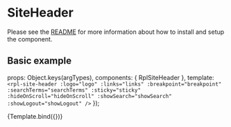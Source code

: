 
<Meta title="Organisms/SiteHeader" />

# SiteHeader
Please see the [README](https://github.com/dpc-sdp/ripple/blob/master/packages/components/Organisms/SiteHeader/README.md) for more information about how to install and setup the component.

## Basic example

  props: Object.keys(argTypes),
  components: { RplSiteHeader },
  template: `
    <rpl-site-header
      :logo="logo"
      :links="links"
      :breakpoint="breakpoint"
      :searchTerms="searchTerms"
      :sticky="sticky"
      :hideOnScroll="hideOnScroll"
      :showSearch="showSearch"
      :showLogout="showLogout"
    />
  `
});

<Canvas>
  <Story
    name="SiteHeader"
    height= "170px"
    args={{
      logo: {
        alt: 'vic.gov.au',
        url: '#',
        image: '/cobrand-logo.png'
      },
      links: [
        {
          text: 'Your services',
          url: '#',
          children: [
            { text: 'Sub child A', url: '#' },
            {
              text: 'Test Path 2',
              url: '#',
              children: [
                { text: 'Sub child IV', url: '#' },
                {
                  text: 'Test Path 3',
                  url: '#',
                  children: [
                    { text: 'Sub child X', url: '#' },
                    { text: 'Sub child Y', url: '#' },
                    { 
                      text: 'Sub child Z', 
                      url: '#',
                      children: [
                        { text: 'Level 4 item I', url: '#' },
                        { text: 'Level 4 item II', url: '#' },
                        { text: 'Level 4 item III', url: '#' }
                      ]
                    }
                  ]
                },
                { text: 'Sub child VI', url: '#' },
                { text: 'Sub child VII', url: '#' },
                { text: 'Sub child VIII', url: '#' },
                { text: 'Sub child IX', url: '#' },
                { text: 'Sub child X', url: '#' },
                { text: 'Sub child XI', url: '#' },
                { text: 'Sub child XII', url: '#' },
                { text: 'Sub child XIII', url: '#' },
                { text: 'Sub child IV', url: '#' },
                { text: 'Sub child V', url: '#' },
                { text: 'Sub child VI', url: '#' },
                { text: 'Sub child VII', url: '#' },
                { text: 'Sub child VIII', url: '#' },
                { text: 'Sub child IX', url: '#' },
                { text: 'Sub child X', url: '#' },
                { text: 'Sub child XI', url: '#' },
                { text: 'Sub child XII', url: '#' },
                { text: 'Sub child XIII', url: '#' },
                { text: 'Sub child IV', url: '#' },
                { text: 'Sub child V', url: '#' },
                { text: 'Sub child VI', url: '#' },
                { text: 'Sub child VII', url: '#' },
                { text: 'Sub child VIII', url: '#' },
                { text: 'Sub child IX', url: '#' },
                { text: 'Sub child X', url: '#' },
                { text: 'Sub child XI', url: '#' },
                { text: 'Sub child XII', url: '#' },
                { text: 'Sub child Last', url: '#' }
              ]
            },
            { text: 'Sub child A', url: '#' },
            { text: 'Sub child A', url: '#' },
            { text: 'Sub child A', url: '#' },
            { text: 'Sub child A', url: '#' },
            { text: 'Sub child A', url: '#' },
            { text: 'Sub child A', url: '#' },
            { text: 'Sub child A', url: '#' },
            { text: 'Sub child A', url: '#' },
            { text: 'Sub child A', url: '#' },
            { text: 'Sub child A', url: '#' },
            { text: 'Sub child A', url: '#' },
            { text: 'Sub child A', url: '#' },
            { text: 'Sub child A', url: '#' },
            { text: 'Sub child A', url: '#' },
            {
              text: 'Sub child B',
              url: '#',
              children: [
                { text: 'Sub child I', url: '#' },
                { text: 'Sub child II', url: '#' },
                { text: 'Sub child III', url: '#' }
              ]
            }
          ]
        },
        { text: 'About VIC Government', url: '#' },
        {
          text: 'News',
          url: '#',
          children: [
            {
              text: 'Sub child 2',
              url: '#',
              children: [
                { text: 'Sub child 3', url: '#' },
                { text: 'Sub child 4', url: '#' },
                { text: 'Sub child 5', url: '#' }
              ]
            }
          ]
        },
        {
          text: 'Events',
          url: '#',
          children: [
            { text: 'Sub child 3', url: '#' },
            { text: 'Sub child 4', url: '#' },
            { text: 'Sub child 5', url: '#' }
          ]
        },
        { text: 'Connect with us', url: '#' }
      ],
      breakpoint: 992,
      searchTerms: [
        {
          linkText: 'Road works',
          linkUrl: '#'
        },
        {
          linkText: 'School holidays',
          linkUrl: '#'
        }
      ],
      sticky: false,
      hideOnScroll: false,
      showSearch: false,
      showLogout: false
    }}
  >
    {Template.bind({})}
  </Story>
</Canvas>

<ArgsTable of={RplSiteHeader} />
